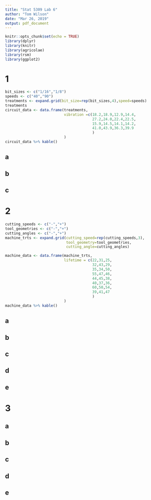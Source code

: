 ```yaml
---
title: "Stat 5309 Lab 6"
author: "Tom Wilson"
date: "Mar 26, 2019"
output: pdf_document
---
```


```r
knitr::opts_chunk$set(echo = TRUE)
library(dplyr)
library(knitr)
library(agricolae)
library(rsm)
library(ggplot2)
```

# 1

```r
bit_sizes <- c("1/16","1/8")
speeds <- c("40","90")
treatments <- expand.grid(bit_size=rep(bit_sizes,4),speed=speeds)
treatments
circuit_data <- data.frame(treatments,
                           vibration =c(18.2,18.9,12.9,14.4,
                                        27.2,24.0,22.4,22.5,
                                        15.9,14.5,14.1,14.2,
                                        41.0,43.9,36.3,39.9
                                        )
                           )
circuit_data %>% kable()
```

## a

## b

## c

# 2

```r
cutting_speeds <- c("-","+")
tool_geometries <- c("-","+")
cutting_angles <- c("-","+")
machine_trts <- expand.grid(cutting_speed=rep(cutting_speeds,3),
                            tool_geometry=tool_geometries,
                            cutting_angle=cutting_angles)

machine_data <- data.frame(machine_trts,
                           lifetime = c(22,31,25,
                                        32,43,29,
                                        35,34,50,
                                        55,47,46,
                                        44,45,38,
                                        40,37,36,
                                        60,50,54,
                                        39,41,47
                                        )
                           )
machine_data %>% kable()
```

## a

## b

## c

## d

## e

# 3

## a

## b

## c

## d

## e


<!--
# 1
Three brands of batteries are under study. It is suspected that the lives (in weeks) of the three brands are different. Five batteries of each brand are tested with the following results.

```r
brands <- c("b1","b2","b3")
battery_data <- data.frame(brand=rep(brands,5),
                   weeks_of_life=c(100,76,108,
                                   96,80,100,
                                   92,75,96,
                                   96,84,98,
                                   92,82,100))
battery_data %>% kable()
```

## a
build a linear model, using aov. Are the lives of these brands of batteries different?
which brand gives the longest life?

```r
battery_model <- aov(formula = weeks_of_life ~ brand,data=battery_data)
summary(battery_model)
```

```r
brand_means <- tapply(battery_data$weeks_of_life,battery_data$brand,mean)
brand_means
```

## b
Perform a boxplot and a stripchart.
```r
boxplot(battery_data$weeks_of_life~battery_data$brand)
```

```r
stripchart(battery_data$weeks_of_life~battery_data$brand,vertical = TRUE)
lines(brand_means)
```

## c
construct a 95% CI for the mean life of brand 2. Using Fisher LSD.
Construct a 99% CI for the mean difference between the lives of brand 2 and 3, using Tukey HSD.

```r
battery_model_anova <- anova(battery_model)
MSError=battery_model_anova$`Mean Sq`[2]
LSD.test(battery_model, "brand", MSerror = MSError,console = TRUE)
```

```r
TukeyHSD(battery_model, conf.level=0.99)
```

## d
perform the 3part residual check.

```r
par( mfrow = c(2,2) )
plot(battery_model)
```

## e
calculate the number of replicates for a power of 0.9

```r
brand_means <- battery_data %>% 
               group_by(brand) %>% 
               summarise(trt_mean = mean(weeks_of_life))

power.anova.test(groups = nrow(brand_means), 
                 between.var = var(brand_means$trt_mean),
                 within.var = battery_model_anova$`Mean Sq`[2],
                 power=0.9
                 )
```
3 replicates are needed for a power of 0.9

# 2
A manufacturer of television sets is interested in the effect of tube conductivity of four different types of coating for color picture tubes. The following conductivity data are obtained.

```r
coatings <- c("c1","c2","c3","c4")
conductivity_data<- data.frame(coating = rep(coatings,each=4),
                   conductivity = c(143,141,150,146,
                                    152,149,137,143,
                                    134,136,132,127,
                                    129,127,132,129))
conductivity_data%>% kable()
```

## a
Is there a difference in conductivity due to coating type?

```r
conductivity_model <- aov(formula = conductivity~coating,data=conductivity_data)
summary(conductivity_model)
```

## b
Estimate the overall mean and the treatment effects.

```r
grand_mean <- mean(conductivity_data$conductivity)
grand_mean
```
```r
trt_means <- tapply(conductivity_data$conductivity,conductivity_data$coating,mean)
trt_means
```

## c
Compute a 95% CI of the mean of coating type 4.
```r
conductivity_model_anova <- anova(conductivity_model)
MSError=conductivity_model_anova$`Mean Sq`[2]
LSD.test(conductivity_model, "coating", MSerror = MSError,console = TRUE)
```
124.4162 to 134.0838 is a 95% CI for coating 4.

Compute a 99% CI for the difference between types 1 and 4.
```r
TukeyHSD(conductivity_model, conf.level=0.99)
```
-27.9555 to -3.5445 is a 99% CI for the difference between coating 1 and 4.

## d
Test all pairs of means using fisher lsd.
```r
pairwise.t.test(conductivity_data$conductivity,conductivity_data$coating, p.adj = "bonf")
```

1 and 2 are different from 3 and 4


# 3
An article in the fire safety journal describes an experiment in which a shape factor was determined for several different nozzle designs at six levels of jet effulx velocity. Interest focused on potential differences between nozzle designs, with velocity considered as a nuisance variable. The data are shown below.

```r
nozzles <- c("n1","n2","n3","n4","n5")
jet_efflux_velocities <- c(11.73,14.37,16.59,20.43,23.46,28.74)
shape_data <- expand.grid(jet_efflux_velocity = jet_efflux_velocities,nozzle=nozzles)
shape_data <- cbind(shape_data, shape_factor=c(0.78,0.80,0.81,0.75,0.77,0.78,
                                               0.85,0.85,0.92,0.86,0.81,0.83,
                                               0.93,0.92,0.95,0.89,0.89,0.83,
                                               1.14,0.97,0.98,0.88,0.86,0.83,
                                               0.97,0.86,0.78,0.76,0.76,0.75
                                               )
                    )
shape_data %>% kable()
```

## a
build a linear model nozzle as a blocking factor. Does the nozzle design affect the shape factor?

```r
shape_model <- aov(formula = shape_factor~nozzle+jet_efflux_velocity,data=shape_data)
summary(shape_model)
```
Nozzel design has a significant effect on shape factor.

## b
which nozzle design are different with respect to the shape factor?

```r
TukeyHSD(shape_model, conf.level=0.95)
```

In order of significance, these pairs are different:

n4-n1 =  0.16166667 pvalue = 0.0001409
n5-n4 = -0.13000000 pvalue = 0.0019336
n3-n1 =  0.12000000 pvalue = 0.0043762
n4-n2 =  0.09000000 pvalue = 0.0446210

## c
Is the velocity effect significant?
At a pvalue of 0.0001 velocity has a significant effect on shape factor.

## d
Check if nozzle is an effective blocking factor.
At a pvalue of 9.79e-05 nozzle has a significant effect on shape factor, therefore the blocked design is effective.


# 4
Johnson and Leone describe an experiment to investigate warping of copper plates. The two factors studied were the temperature and the copper content of the plates. The response variable was a measure of the amount of warping. The data were as follows.

```r
temperatures <- c("50","75","100","125")
cu_contents <- c("40","60","80","100")
warp_data <- expand.grid(cu_content=rep(cu_contents,2),temperature=temperatures)
warp_data <- cbind(warp_data,warping=c(17,16,24,28,
                                       20,21,22,27,
                                       12,18,17,27,
                                       09,13,12,31,
                                       16,18,25,30,
                                       12,21,23,23,
                                       21,23,23,29,
                                       17,21,22,31
                                       )
                   )
warp_data %>% kable()
```
## a
is there any indication that either factor affects the amount of warping?

```r
warp_model <- aov(formula = warping~cu_content+temperature,data=warp_data)
summary(warp_model)
```

## b
Do a box plot of warp vs temp and content together.
which level combination gives the lowest warpage?

```r
ggplot(data = warp_data, 
       aes(x=temperature, 
           y=warping, 
           color=cu_content
           )
       ) + geom_boxplot()
```

temperature = 75 and Cu content = 40 is associated with the lowest warpage.


## c
Suppose that temperature cannot be controlled in where the copper plate are used. Any conclusion about the content? (i.e. any difference among means?)
```r
ggplot(data = warp_data, 
       aes(x=cu_content, 
           y=warping, 
           )
       ) + geom_boxplot()
```
If temperature cannot be controlled, Cu content of 60 has less variation in warpage than 40 or 80 while maintaining significantly less warpage than 100.


## d
perform a 3-part residual check.
```r
par( mfrow = c(2,2) )
plot(warp_model)
```

### Independence
Based on a plot of standardized residual vs factor level (in this case, temperature and cu content) the residuals are nearly independent of cu content or temperature. 

### Normality
Based on a quantile-quantile plot te residuals are very close to normally distrbuted with a mean of zero.

### Homoscedasticity
based on a plot of residual vs fitted values, variation in residual nearly constant.

We can be confident in making statistical inferences about the coefficients of this model.

-->